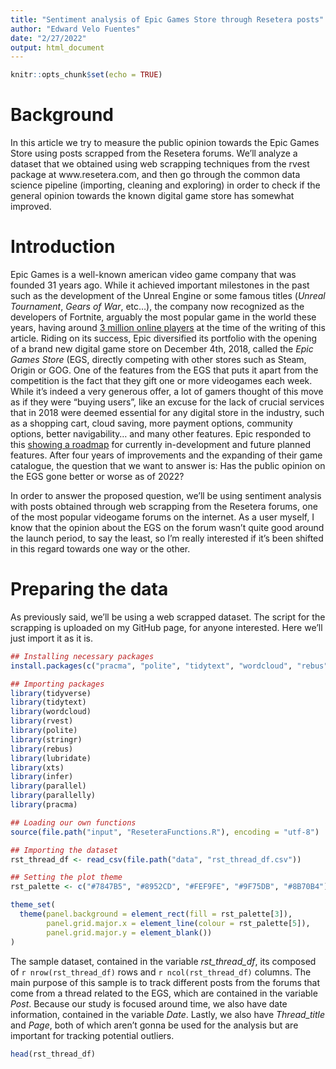 ```yaml
---
title: "Sentiment analysis of Epic Games Store through Resetera posts"
author: "Edward Velo Fuentes"
date: "2/27/2022"
output: html_document
---
```


```r
knitr::opts_chunk$set(echo = TRUE)
```

# Background

In this article we try to measure the public opinion towards the Epic Games Store using posts scrapped from the Resetera forums. We'll analyze a dataset that we obtained using web scrapping techniques from the rvest package at www.resetera.com, and then go through the common data science pipeline (importing, cleaning and exploring) in order to check if the general opinion towards the known digital game store has somewhat improved.

# Introduction

Epic Games is a well-known american video game company that was founded 31 years ago. While it achieved important milestones in the past such as the development of the Unreal Engine or some famous titles (_Unreal Tournament_, _Gears of War_, etc...), the company now recognized as the developers of Fortnite, arguably the most popular game in the world these years, having around [3 million online players](https://playercounter.com/fortnite/) at the time of the writing of this article. Riding on its success, Epic diversified its portfolio with the opening of a brand new digital game store on December 4th, 2018, called the _Epic Games Store_ (EGS, directly competing with other stores such as Steam, Origin or GOG. One of the features from the EGS that puts it apart from the competition is the fact that they gift one or more videogames each week. While it's indeed a very generous offer, a lot of gamers thought of this move as if they were "buying users", like an excuse for the lack of crucial services that in 2018 were deemed essential for any digital store in the industry, such as a shopping cart, cloud saving, more payment options, community options, better navigability... and many other features. Epic responded to this [showing a roadmap](https://trello.com/b/GXLc34hk/epic-games-store-roadmap) for currently in-development and future planned features. After four years of improvements and the expanding of their game catalogue, the question that we want to answer is: Has the public opinion on the EGS gone better or worse as of 2022?

In order to answer the proposed question, we'll be using sentiment analysis with posts obtained through web scrapping from the Resetera forums, one of the most popular videogame forums on the internet. As a user myself, I know that the opinion about the EGS on the forum wasn't quite good around the launch period, to say the least, so I'm really interested if it's been shifted in this regard towards one way or the other.

# Preparing the data

As previously said, we'll be using a web scrapped dataset. The script for the scrapping is uploaded on my GitHub page, for anyone interested. Here we'll just import it as it is.

```r
## Installing necessary packages
install.packages(c("pracma", "polite", "tidytext", "wordcloud", "rebus"))

## Importing packages
library(tidyverse)
library(tidytext)
library(wordcloud)
library(rvest)
library(polite)
library(stringr)
library(rebus)
library(lubridate)
library(xts)
library(infer)
library(parallel)
library(parallelly)
library(pracma)

## Loading our own functions
source(file.path("input", "ReseteraFunctions.R"), encoding = "utf-8")

## Importing the dataset
rst_thread_df <- read_csv(file.path("data", "rst_thread_df.csv"))

## Setting the plot theme
rst_palette <- c("#7847B5", "#8952CD", "#FEF9FE", "#9F75DB", "#8B70B4")

theme_set(
  theme(panel.background = element_rect(fill = rst_palette[3]),
        panel.grid.major.x = element_line(colour = rst_palette[5]),
        panel.grid.major.y = element_blank())
)


```

The sample dataset, contained in the variable *rst_thread_df*, its composed of 
`r nrow(rst_thread_df)` rows and `r ncol(rst_thread_df)` columns. The main purpose
of this sample is to track different posts from the forums that come from a thread
related to the EGS, which are contained in the variable *Post*. Because our study
is focused around time, we also have date information, contained in the variable *Date*.
Lastly, we also have *Thread_title* and *Page*, both of which aren't gonna be used
for the analysis but are important for tracking potential outliers.

```r

head(rst_thread_df)

```


